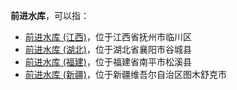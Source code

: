 '''前进水库'''，可以指：
*[[前进水库_(江西)|前进水库 (江西)]]，位于江西省抚州市临川区
*[[前进水库_(湖北)|前进水库 (湖北)]]，位于湖北省襄阳市谷城县
*[[前进水库_(福建)|前进水库 (福建)]]，位于福建省南平市松溪县
*[[前进水库_(新疆)|前进水库 (新疆)]]，位于新疆维吾尔自治区图木舒克市
{{Disambiguation|cat=四字水庫消歧義}}